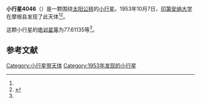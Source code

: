 {{Infobox planet
| bgcolour = #FFFFC0
| name = 4046 Swain
| symbol = 
| image = 
| caption = 
| discovery = yes
| discovery_ref = 
| discoverer = [[印第安纳大学|印第安纳大学]]
| discovery_site = [[摩根县|摩根县]] 
| discovered = 1953年10月7日
| designations = yes
| mp_name = 
| named_after = 
| alt_names = 1953 TV/ 1952 KX / 1953 TJ2 / 1966 VR / 1977 EY
| mp_category = [[主带小行星|主带小行星]]
| orbit_ref = <ref name="a">[http://ssd.jpl.nasa.gov/sbdb.cgi?sstr=4046 4046 Swain] {{Wayback|url=http://ssd.jpl.nasa.gov/sbdb.cgi?sstr=4046 |date=20201124003718 }}，小行星數據庫瀏覽器（JPL Small-Body Database Browser）－[[美国国家航空航天局|美国国家航空航天局]]喷气推进实验室</ref>
| epoch = 2456400.5 (2013年4月18日更新)
| aphelion = {{convert|2.8104865|AU|km|3|abbr=on|lk=out}}
| perihelion = {{convert|2.4592531|AU|km|3|abbr=on}}
| semimajor = {{convert|2.6348698|AU|km|3|abbr=on}}
| eccentricity = 0.066651
| period = 1562.201934 [[日|日]]<br />4.28[[儒略年|儒略年]]
| avg_speed = 
| inclination = 7.84657
| asc_node = 207.55764
| mean_anomaly = 
| arg_peri = 77.61135
| satellites = 
| physical_characteristics = yes
| dimensions = 
| mass = 
| density = 
| surface_grav = 
| escape_velocity = 
| sidereal_day = 
| axial_tilt = 
| pole_ecliptic_lat = 
| pole_ecliptic_lon = 
| albedo = 
| temperatures= 
| temp_name1 = 
| mean_temp_1 = 
| max_temp_1 = 
| temp_name2 = 
| max_temp_2 = 
| spectral_type = 
| abs_magnitude = 77.61135
}}

'''小行星4046'''（{{lang-en|4046 Swain}}）是一颗围绕[[太阳|太阳]][[公转|公转]]的[[小行星|小行星]]。1953年10月7日，[[印第安纳大学|印第安纳大学]]在摩根县发现了此天体<ref name="a" /><ref>{{cite news|title=小行星列表|url=http://cfa-www.harvard.edu/iau/lists/NumberedMPs.txt|accessdate=2013-07-08|newspaper=哈佛大学|archive-date=2008-05-17|archive-url=https://web.archive.org/web/20080517010638/http://cfa-www.harvard.edu/iau/lists/NumberedMPs.txt|dead-url=no}}</ref>。

这颗小行星的[[绝对星等|绝对星等]]为77.61135等<ref name="a" />。

==参考文献==
{{reflist}}
{{Minor Planet Number|[[小行星4045|小行星4045]]|[[小行星4047|小行星4047]]}}

{{小天体}}

[[Category:小行星带天体|Category:小行星带天体]]
[[Category:1953年发现的小行星|Category:1953年发现的小行星]]

{{asteroid-stub}}